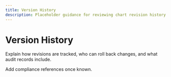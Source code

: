 ```yaml
---
title: Version History
description: Placeholder guidance for reviewing chart revision history.
---
```


# Version History

Explain how revisions are tracked, who can roll back changes, and what audit records include.

Add compliance references once known.
